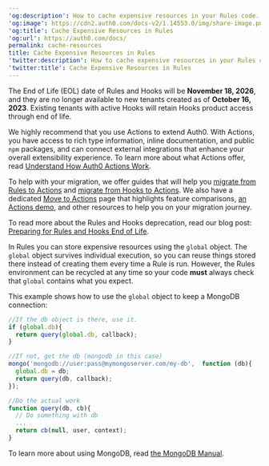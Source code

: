 ---
'og:description': How to cache expensive resources in your Rules code.
'og:image': https://cdn2.auth0.com/docs-v2/1.14553.0/img/share-image.png
'og:title': Cache Expensive Resources in Rules
'og:url': https://auth0.com/docs/
permalink: cache-resources
title: Cache Expensive Resources in Rules
'twitter:description': How to cache expensive resources in your Rules code.
'twitter:title': Cache Expensive Resources in Rules
---
<Warning>

The End of Life (EOL) date of Rules and Hooks will be **November 18, 2026**, and they are no longer available to new tenants created as of **October 16, 2023**. Existing tenants with active Hooks will retain Hooks product access through end of life.

We highly recommend that you use Actions to extend Auth0. With Actions, you have access to rich type information, inline documentation, and public `npm` packages, and can connect external integrations that enhance your overall extensibility experience. To learn more about what Actions offer, read [Understand How Auth0 Actions Work](/docs/customize/actions/actions-overview).

To help with your migration, we offer guides that will help you [migrate from Rules to Actions](/docs/customize/actions/migrate/migrate-from-rules-to-actions) and [migrate from Hooks to Actions](/docs/customize/actions/migrate/migrate-from-hooks-to-actions). We also have a dedicated [Move to Actions](https://auth0.com/extensibility/movetoactions) page that highlights feature comparisons, [an Actions demo](https://www.youtube.com/watch?v=UesFSY1klrI), and other resources to help you on your migration journey.

To read more about the Rules and Hooks deprecation, read our blog post: [Preparing for Rules and Hooks End of Life](https://auth0.com/blog/preparing-for-rules-and-hooks-end-of-life/).

</Warning>

In Rules you can store expensive resources using the `global` object. The `global` object survives individual execution, so you can reuse things stored there instead of creating them every time a Rule is run. However, the Rules environment can be recycled at any time so your code **must** always check that `global` contains what you expect.

This example shows how to use the `global` object to keep a MongoDB connection:

```javascript lines
//If the db object is there, use it.
if (global.db){
  return query(global.db, callback);
}

//If not, get the db (mongodb in this case)
mongo('mongodb://user:pass@mymongoserver.com/my-db',  function (db){
  global.db = db;
  return query(db, callback);
});

//Do the actual work
function query(db, cb){
  // Do something with db
  ...
  return cb(null, user, context);
}
```






To learn more about using MongoDB, read [the MongoDB Manual](https://docs.mongodb.com/manual/).